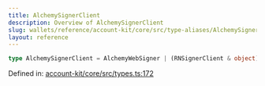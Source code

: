 ```yaml
---
title: AlchemySignerClient
description: Overview of AlchemySignerClient
slug: wallets/reference/account-kit/core/src/type-aliases/AlchemySignerClient
layout: reference
---
```


```ts
type AlchemySignerClient = AlchemyWebSigner | (RNSignerClient & object);
```

Defined in: [account-kit/core/src/types.ts:172](https://github.com/alchemyplatform/aa-sdk/blob/e3c1a23e6e03f44bf2db3afddb97a91b175cba58/account-kit/core/src/types.ts#L172)
